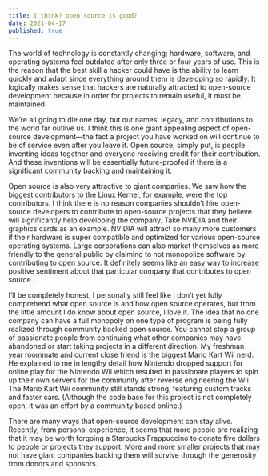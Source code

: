 ```yaml
---
title: I think? open source is good?
date: 2021-04-17
published: true
---
```


The world of technology is constantly changing; hardware, software, and operating systems feel outdated after only three or four years of use. This is the reason that the best skill a hacker could have is the ability to learn quickly and adapt since everything around them is developing so rapidly. It logically makes sense that hackers are naturally attracted to open-source development because in order for projects to remain useful, it must be maintained.

We’re all going to die one day, but our names, legacy, and contributions to the world far outlive us. I think this is one giant appealing aspect of open-source development—the fact a project you have worked on will continue to be of service even after you leave it. Open source, simply put, is people inventing ideas together and everyone receiving credit for their contribution. And these inventions will be essentially future-proofed if there is a significant community backing and maintaining it.

Open source is also very attractive to giant companies. We saw how the biggest contributors to the Linux Kernel, for example, were the top contributors. I think there is no reason companies shouldn’t hire open-source developers to contribute to open-source projects that they believe will significantly help developing the company. Take NVIDIA and their graphics cards as an example. NVIDIA will attract so many more customers if their hardware is super compatible and optimized for various open-source operating systems. Large corporations can also market themselves as more friendly to the general public by claiming to not monopolize software by contributing to open source. It definitely seems like an easy way to increase positive sentiment about that particular company that contributes to open source.

I’ll be completely honest, I personally still feel like I don’t yet fully comprehend what open source is and how open source operates, but from the little amount I do know about open source, I love it. The idea that no one company can have a full monopoly on one type of program is being fully realized through community backed open source. You cannot stop a group of passionate people from continuing what other companies may have abandoned or start taking projects in a different direction. My freshman year roommate and current close friend is the biggest Mario Kart Wii nerd. He explained to me in lengthy detail how Nintendo dropped support for online play for the Nintendo Wii which resulted in passionate players to spin up their own servers for the community after reverse engineering the Wii. The Mario Kart Wii community still stands strong, featuring custom tracks and faster cars. (Although the code base for this project is not completely open, it was an effort by a community based online.)

There are many ways that open-source development can stay alive. Recently, from personal experience, it seems that more people are realizing that it may be worth forgoing a Starbucks Frappuccino to donate five dollars to people or projects they support. More and more smaller projects that may not have giant companies backing them will survive through the generosity from donors and sponsors.
